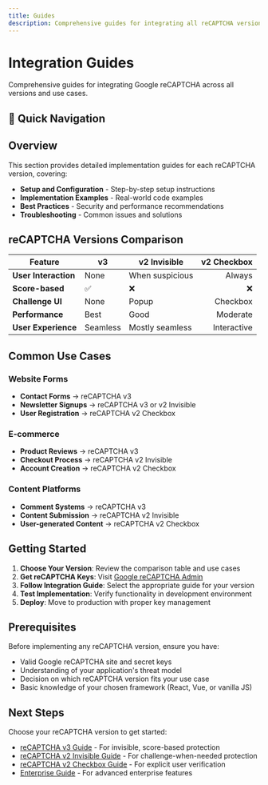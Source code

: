 ```yaml
---
title: Guides
description: Comprehensive guides for integrating all reCAPTCHA versions
---
```


# Integration Guides

Comprehensive guides for integrating Google reCAPTCHA across all versions and use cases.

## 🎯 Quick Navigation

<Cards>
  <Card
    title='reCAPTCHA v3'
    href='/docs/guides/v3'
    description='Invisible protection with risk scoring'
  />
  <Card
    title='reCAPTCHA v2 Invisible'
    href='/docs/guides/v2-invisible'
    description='Background verification without user interaction'
  />
  <Card
    title='reCAPTCHA v2 Checkbox'
    href='/docs/guides/v2-checkbox'
    description="Classic 'I'm not a robot' checkbox challenge"
  />
  <Card
    title='Enterprise Setup'
    href='/docs/guides/enterprise'
    description='Advanced features for enterprise applications'
  />
</Cards>

## Overview

This section provides detailed implementation guides for each reCAPTCHA version, covering:

- **Setup and Configuration** - Step-by-step setup instructions
- **Implementation Examples** - Real-world code examples
- **Best Practices** - Security and performance recommendations
- **Troubleshooting** - Common issues and solutions

## reCAPTCHA Versions Comparison

| Feature              | v3       | v2 Invisible    | v2 Checkbox |
| -------------------- | -------- | --------------- | ----------: |
| **User Interaction** | None     | When suspicious |      Always |
| **Score-based**      | ✅       | ❌              |          ❌ |
| **Challenge UI**     | None     | Popup           |    Checkbox |
| **Performance**      | Best     | Good            |    Moderate |
| **User Experience**  | Seamless | Mostly seamless | Interactive |

## Common Use Cases

### Website Forms

- **Contact Forms** → reCAPTCHA v3
- **Newsletter Signups** → reCAPTCHA v3 or v2 Invisible
- **User Registration** → reCAPTCHA v2 Checkbox

### E-commerce

- **Product Reviews** → reCAPTCHA v3
- **Checkout Process** → reCAPTCHA v2 Invisible
- **Account Creation** → reCAPTCHA v2 Checkbox

### Content Platforms

- **Comment Systems** → reCAPTCHA v3
- **Content Submission** → reCAPTCHA v2 Invisible
- **User-generated Content** → reCAPTCHA v2 Checkbox

## Getting Started

1. **Choose Your Version**: Review the comparison table and use cases
2. **Get reCAPTCHA Keys**: Visit [Google reCAPTCHA Admin](https://www.google.com/recaptcha/admin)
3. **Follow Integration Guide**: Select the appropriate guide for your version
4. **Test Implementation**: Verify functionality in development environment
5. **Deploy**: Move to production with proper key management

## Prerequisites

Before implementing any reCAPTCHA version, ensure you have:

- Valid Google reCAPTCHA site and secret keys
- Understanding of your application's threat model
- Decision on which reCAPTCHA version fits your use case
- Basic knowledge of your chosen framework (React, Vue, or vanilla JS)

## Next Steps

Choose your reCAPTCHA version to get started:

- [reCAPTCHA v3 Guide](/docs/guides/v3) - For invisible, score-based protection
- [reCAPTCHA v2 Invisible Guide](/docs/guides/v2-invisible) - For challenge-when-needed protection
- [reCAPTCHA v2 Checkbox Guide](/docs/guides/v2-checkbox) - For explicit user verification
- [Enterprise Guide](/docs/guides/enterprise) - For advanced enterprise features
